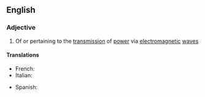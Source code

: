 ==English==

===Adjective===
{{en-adj|-}}

# Of or pertaining to the [[transmission]] of [[power]] via [[electromagnetic]] [[wave]]s

====Translations====
{{trans-top|of or pertaining to the transmission of power via electromagnetic waves}}
* French: {{t+|fr|radioélectrique|m|f}}
* Italian: {{t|it|radioelettrico}}
{{trans-mid}}
* Spanish: {{t|es|radioeléctrico}}
{{trans-bottom}}
